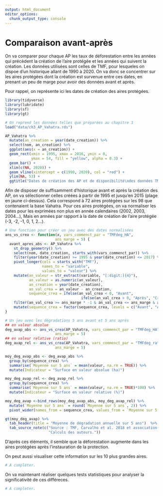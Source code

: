 ```yaml
---
output: html_document
editor_options: 
  chunk_output_type: console
---
```

# Comparaison avant-après

On va comparer pour chaque AP les taux de déforestation entre les années qui précèdent la création de l'aire protégée et les années qui suivent la création. Les données utilisées sont celles de TMF, pour lesqueles on dispoe d'un historique allant de 1990 à 2020. On va donc se concentrer sur les aires protégées dont la création est survenue entre ces dates, en prenant un peu de marge pour avoir des données avant et après.

Pour rappel, on représente ici les dates de création des aires protégées.

```r
library(tidyverse)
library(lubridate)
library(sf)
library(gt)

# On reprend les données telles que préparées au chapitre 3
load("data/ch3_AP_Vahatra.rds")

AP_Vahatra %>%
  mutate(an_creation = year(date_creation)) %>%
  select(nom, an_creation) %>%
  ggplot(aes(x = an_creation)) +
  geom_rect(xmin = 1995, xmax = 2016, ymin = 0, 
            ymax = 54, fill = "yellow", alpha = 0.3) +
  geom_bar() +
  xlim(c(NA, 2020)) + 
  geom_vline(xintercept = c(1990, 2020), col = "red") +
  ylim(NA, 53) +
  ggtitle("Dates de création des AP et de disponibilité\ndes données TMF")
```

Afin de disposer de suffisamment d'historique avant et après la création des AP, on va sélectionner celles créées à partir de 1995 et jusqu'en 2015 (plage en jaune ci-dessus). Cela correspond à 72 aires protégées sur les 98 que contenaient la base Vahatra. Pour ces aires protégées, on va normaliser les dates pour les exprimées non plus en année calendaires (2002, 2003, 2004...), Mais en années par rapport à la date de création de l'aire protégée (-3, -2, -1, 0, 1, 2...).

```r
# Une fonction pour créer un jeu avec des dates normalisées
ans_vs_crea <- function(x, vars_commenct_par = "TMFdeg_HA",
                       ans_marge = 5) {
  avant_apres_abs <- AP_Vahatra %>%
    st_drop_geometry() %>%
    select(nom, date_creation, starts_with(vars_commenct_par)) %>%
    filter(year(date_creation) >= 1995 & year(date_creation) <= 2017) %>%
    pivot_longer(cols = starts_with("TMF"),
                 names_to = "variable",
                 values_to = "valeur") %>%
    mutate(an_valeur = str_extract(variable, "[:digit:]{4}"),
           an_valeur = as.numeric(an_valeur),
           an_creation = year(date_creation),
           an_val_crea = an_valeur - an_creation,
           sequence_crea = ifelse(an_val_crea < 0, "Avant",
                                   ifelse(an_val_crea > 0, "Après", "Création"))) %>%
    filter(an_val_crea >= ans_marge * -1 & an_val_crea <= ans_marge & an_val_crea != 0) %>%
    mutate(sequence_crea = factor(sequence_crea, levels = c("Avant", "Après")))
}

# Un jeu avec les dégradations 5 ans avant et 5 ans après
## en valeur absolue
deg_avap_abs <- ans_vs_crea(AP_Vahatra, vars_commenct_par = "TMFdeg_HA",
                       ans_marge = 5)
## en valeur relative (ratio)
deg_avap_rel <- ans_vs_crea(AP_Vahatra, vars_commenct_par = "TMFdeg_ratio",
                       ans_marge = 5)

moy_deg_avap_abs <- deg_avap_abs %>%
  group_by(sequence_crea) %>%
  summarise(`Moyenne sur 5 ans` = mean(valeur, na.rm = TRUE)) %>%
  mutate(Indicateur = "Surface en valeur absolue (ha)")

moy_deg_avap_rel <- deg_avap_rel %>%
  group_by(sequence_crea) %>%
  summarise(`Moyenne sur 5 ans` = mean(valeur, na.rm = TRUE)*100) %>%
  mutate(Indicateur = "Surface en valeur relative (%)")

moy_deg_avap <-bind_rows(moy_deg_avap_abs, moy_deg_avap_rel) %>%
  mutate(`Moyenne sur 5 ans` = round(`Moyenne sur 5 ans`, 2)) %>%
  pivot_wider(names_from = sequence_crea, values_from = `Moyenne sur 5 ans`) 

gt(moy_deg_avap) %>% 
  tab_header(title = "Moyenne de dégradation annuelle sur 5 ans")  %>% 
  tab_source_note(c("Source : TMF, Carvalho et al. 2018 et association Vahatra.",
                    "Calculs des auteurs."))
```

D'après ces éléments, il semble que la déforestation augmente dans les aires protégées après l'instauration de la protection.

On peut aussi visualiser cette information sur les 10 plus grandes aires.

```r
# A compléter.

```

On va maintenant réaliser quelques tests statistiques pour analyser la significativité de ces différeces.

```r
# A completer.

```

